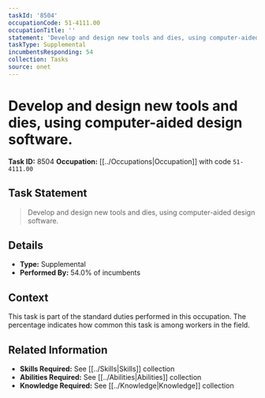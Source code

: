 ```yaml
---
taskId: '8504'
occupationCode: 51-4111.00
occupationTitle: ''
statement: 'Develop and design new tools and dies, using computer-aided design software.'
taskType: Supplemental
incumbentsResponding: 54
collection: Tasks
source: onet
---
```

# Develop and design new tools and dies, using computer-aided design software.

**Task ID:** 8504
**Occupation:** [[../Occupations|Occupation]] with code `51-4111.00`

## Task Statement

> Develop and design new tools and dies, using computer-aided design software.

## Details

- **Type:** Supplemental
- **Performed By:** 54.0% of incumbents

## Context

This task is part of the standard duties performed in this occupation. The percentage indicates how common this task is among workers in the field.

## Related Information

- **Skills Required:** See [[../Skills|Skills]] collection
- **Abilities Required:** See [[../Abilities|Abilities]] collection
- **Knowledge Required:** See [[../Knowledge|Knowledge]] collection

